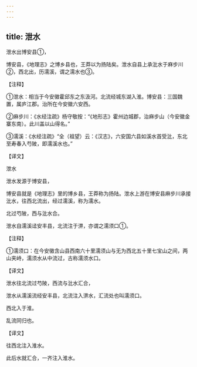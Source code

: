 ```yaml
---
---
---
```

title: 泄水
---





泄水出博安县①，


博安县，《地理志》之博乡县也，王莽以为扬陆矣。泄水自县上承沘水于麻步川②，西北出，历濡溪，谓之濡水也③。


【注释】


①泄水：相当于今安徽霍邱东之东汲河。北流经城东湖入淮。博安县：三国魏置，属庐江郡。治所在今安徽六安西。


②麻步川：《水经注疏》杨守敬按：“《地形志》霍州边城郡，治麻步山（今安徽金寨东南）。此川盖以山得名。”


③濡溪：《水经注疏》“全（祖望）云：《汉志》，六安国六县如溪水首受沘，东北至寿春入芍陂，即濡溪水也。”


【译文】


泄水


泄水发源于博安县，


博安县就是《地理志》里的博乡县，王莽称为扬陆。泄水上游在博安县麻步川承接沘水，往西北流出，经过濡溪，称为濡水。


北过芍陂，西与沘水合。


泄水自濡溪迳安丰县，北流注于淠，亦谓之濡须口①。


【注释】


①濡须口：在今安徽含山县西南六十里濡须山与无为西北五十里七宝山之间，两山夹峙，濡须水从中流过，古称濡须水口。


【译文】


泄水往北流过芍陂，西流与沘水汇合，


泄水从濡溪流经安丰县，北流注入淠水，汇流处也叫濡须口。


西北入于淮。


乱流同归也。


【译文】


往西北注入淮水。


此后水就汇合，一齐注入淮水。